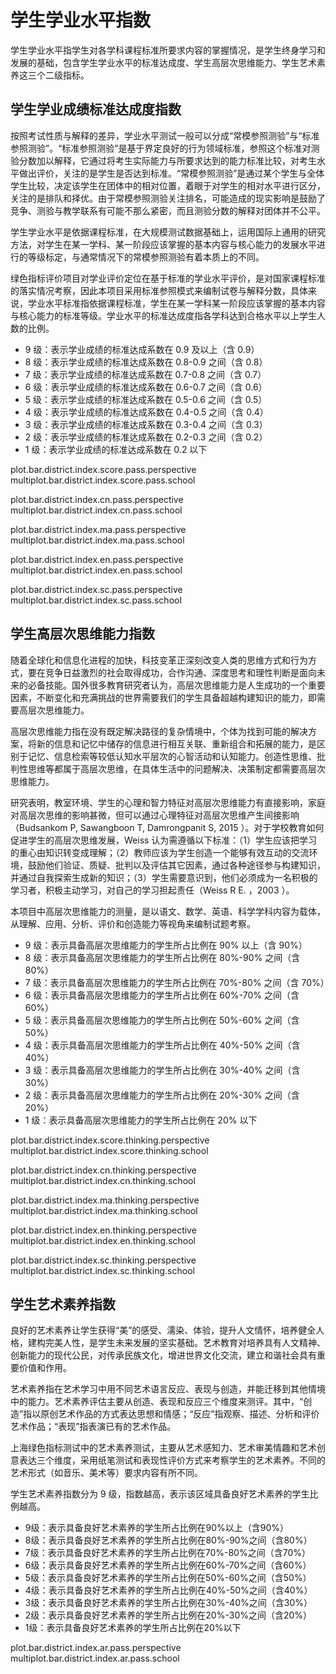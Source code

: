 <!-- chapter score  -->

\mytext

# 学生学业水平指数

学生学业水平指学生对各学科课程标准所要求内容的掌握情况，是学生终身学习和发展的基础，包含学生学业水平的标准达成度、学生高层次思维能力、学生艺术素养这三个二级指标。

## 学生学业成绩标准达成度指数

按照考试性质与解释的差异，学业水平测试一般可以分成“常模参照测验”与“标准参照测验”。“标准参照测验”是基于界定良好的行为领域标准，参照这个标准对测验分数加以解释，它通过将考生实际能力与所要求达到的能力标准比较，对考生水平做出评价，关注的是学生是否达到标准。“常模参照测验”是通过某个学生与全体学生比较，决定该学生在团体中的相对位置，着眼于对学生的相对水平进行区分，关注的是排队和择优。由于常模参照测验关注排名，可能造成的现实影响是鼓励了竞争、测验与教学联系有可能不那么紧密，而且测验分数的解释对团体并不公平。

学生学业水平是依据课程标准，在大规模测试数据基础上，运用国际上通用的研究方法，对学生在某一学科、某一阶段应该掌握的基本内容与核心能力的发展水平进行的等级标定，与通常情况下的常模参照测验有着本质上的不同。

绿色指标评价项目对学业评价定位在基于标准的学业水平评价，是对国家课程标准的落实情况考察，因此本项目采用标准参照模式来编制试卷与解释分数，具体来说，学业水平标准指依据课程标准，学生在某一学科某一阶段应该掌握的基本内容与核心能力的标准等级。学业水平的标准达成度指各学科达到合格水平以上学生人数的比例。

\mylist

- 9 级：表示学业成绩的标准达成系数\footnote{将学业成绩合格率经过标准化等一系列转化后得到的数值，转化后的数据具有可加性和可比性，用于划
分学业成绩标准达成指数的等级。}在 0.9 及以上（含 0.9）
- 8 级：表示学业成绩的标准达成系数在 0.8-0.9 之间（含 0.8）
- 7 级：表示学业成绩的标准达成系数在 0.7-0.8 之间（含 0.7）
- 6 级：表示学业成绩的标准达成系数在 0.6-0.7 之间（含 0.6）
- 5 级：表示学业成绩的标准达成系数在 0.5-0.6 之间（含 0.5）
- 4 级：表示学业成绩的标准达成系数在 0.4-0.5 之间（含 0.4）
- 3 级：表示学业成绩的标准达成系数在 0.3-0.4 之间（含 0.3）
- 2 级：表示学业成绩的标准达成系数在 0.2-0.3 之间（含 0.2）
- 1 级：表示学业成绩的标准达成系数在 0.2 以下

\mytext

plot.bar.district.index.score.pass.perspective
multiplot.bar.district.index.score.pass.school


plot.bar.district.index.cn.pass.perspective
multiplot.bar.district.index.cn.pass.school

plot.bar.district.index.ma.pass.perspective
multiplot.bar.district.index.ma.pass.school

plot.bar.district.index.en.pass.perspective
multiplot.bar.district.index.en.pass.school

plot.bar.district.index.sc.pass.perspective
multiplot.bar.district.index.sc.pass.school



## 学生高层次思维能力指数

随着全球化和信息化进程的加快，科技变革正深刻改变人类的思维方式和行为方式，要在竞争日益激烈的社会取得成功，合作沟通、深度思考和理性判断是面向未来的必备技能。国外很多教育研究者认为，高层次思维能力是人生成功的一个重要因素，不断变化和充满挑战的世界需要我们的学生具备超越构建知识的能力，即需要高层次思维能力。

高层次思维能力指在没有既定解决路径的复杂情境中，个体为找到可能的解决方案，将新的信息和记忆中储存的信息进行相互关联、重新组合和拓展的能力，是区别于记忆、信息检索等较低认知水平层次的心智活动和认知能力。创造性思维、批判性思维等都属于高层次思维，在具体生活中的问题解决、决策制定都需要高层次思维能力。

研究表明，教室环境、学生的心理和智力特征对高层次思维能力有直接影响，家庭对高层次思维的影响甚微，但可以通过心理特征对高层次思维产生间接影响（Budsankom P, Sawangboon T, Damrongpanit S, 2015 \cite{cite_035}）。对于学校教育如何促进学生的高层次思维发展，Weiss 认为需遵循以下标准：（1）学生应该把学习的重心由知识转变成理解；（2）教师应该为学生创造一个能够有效互动的交流环境，鼓励他们验证、质疑、批判以及评估其它因素，通过各种途径参与构建知识，并通过自我探索生成新的知识；（3）学生需要意识到，他们必须成为一名积极的学习者，积极主动学习，对自己的学习担起责任（Weiss R E. ，2003 \cite{cite_037}）。

本项目中高层次思维能力的测量，是以语文、数学、英语、科学学科内容为载体，从理解、应用、分析、评价和创造能力等视角来编制试题考察。

\mylist

- 9 级：表示具备高层次思维能力的学生所占比例在 90% 以上（含 90%）
- 8 级：表示具备高层次思维能力的学生所占比例在 80%-90% 之间（含 80%）
- 7 级：表示具备高层次思维能力的学生所占比例在 70%-80% 之间（含 70%）
- 6 级：表示具备高层次思维能力的学生所占比例在 60%-70% 之间（含 60%）
- 5 级：表示具备高层次思维能力的学生所占比例在 50%-60% 之间（含 50%）
- 4 级：表示具备高层次思维能力的学生所占比例在 40%-50% 之间（含 40%）
- 3 级：表示具备高层次思维能力的学生所占比例在 30%-40% 之间（含 30%）
- 2 级：表示具备高层次思维能力的学生所占比例在 20%-30% 之间（含 20%）
- 1 级：表示具备高层次思维能力的学生所占比例在 20% 以下


\mytext

plot.bar.district.index.score.thinking.perspective
multiplot.bar.district.index.score.thinking.school

plot.bar.district.index.cn.thinking.perspective
multiplot.bar.district.index.cn.thinking.school

plot.bar.district.index.ma.thinking.perspective
multiplot.bar.district.index.ma.thinking.school

plot.bar.district.index.en.thinking.perspective
multiplot.bar.district.index.en.thinking.school

plot.bar.district.index.sc.thinking.perspective
multiplot.bar.district.index.sc.thinking.school


## 学生艺术素养指数

良好的艺术素养让学生获得“美”的感受、濡染、体验，提升人文情怀，培养健全人格，建构完美人性，是学生未来发展的坚实基础。艺术教育对培养具有人文精神、创新能力的现代公民，对传承民族文化，增进世界文化交流，建立和谐社会具有重要价值和作用。

艺术素养指在艺术学习中用不同艺术语言反应、表现与创造，并能迁移到其他情境中的能力。艺术素养评估主要从创造、表现和反应三个维度来测评。其中，“创造”指以原创艺术作品的方式表达思想和情感；“反应”指观察、描述、分析和评价艺术作品；“表现”指表演已有的艺术作品。

上海绿色指标测试中的艺术素养测试，主要从艺术感知力、艺术审美情趣和艺术创意表达三个维度，采用纸笔测试和表现性评价方式来考察学生的艺术素养。不同的艺术形式（如音乐、美术等）要求内容有所不同。


学生艺术素养指数分为 9 级，指数越高，表示该区域具备良好艺术素养的学生比例越高。

\mylist
-  9级：表示具备良好艺术素养的学生所占比例在90%以上（含90%）
-  8级：表示具备良好艺术素养的学生所占比例在80%-90%之间（含80%）
-  7级：表示具备良好艺术素养的学生所占比例在70%-80%之间（含70%）
-  6级：表示具备良好艺术素养的学生所占比例在60%-70%之间（含60%）
-  5级：表示具备良好艺术素养的学生所占比例在50%-60%之间（含50%）
-  4级：表示具备良好艺术素养的学生所占比例在40%-50%之间（含40%）
-  3级：表示具备良好艺术素养的学生所占比例在30%-40%之间（含30%）
-  2级：表示具备良好艺术素养的学生所占比例在20%-30%之间（含20%）
-  1级：表示具备良好艺术素养的学生所占比例在20%以下

\mytext

plot.bar.district.index.ar.pass.perspective
multiplot.bar.district.index.ar.pass.school
